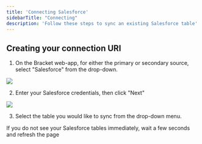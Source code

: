 ```yaml
---
title: 'Connecting Salesforce'
sidebarTitle: "Connecting"
description: 'Follow these steps to sync an existing Salesforce table'
---
```


## Creating your connection URI

1. On the Bracket web-app, for either the primary or secondary source, select "Salesforce" from the drop-down.

<Example>
  <img class="rounded-md w-full" src="/img/salesforce_drop_down.png" />
</Example>

2. Enter your Salesforce credentials, then click "Next"

<Example>
  <img class="rounded-md w-full" src="/img/salesforce-2.png" />
</Example>

3. Select the table you would like to sync from the drop-down menu. 

<Tip>If you do not see your Salesforce tables immediately, wait a few seconds and refresh the page</Tip>